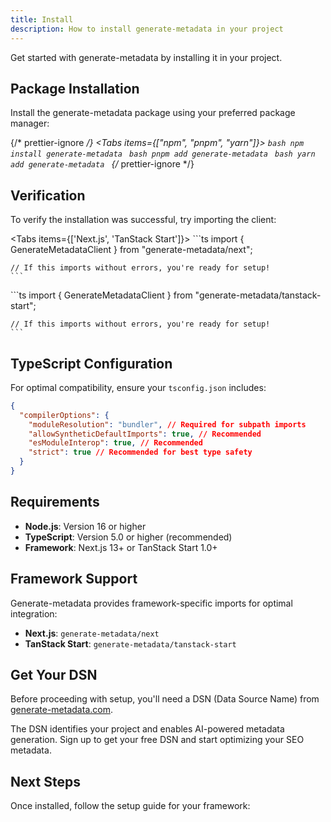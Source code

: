 ```yaml
---
title: Install
description: How to install generate-metadata in your project
---
```


Get started with generate-metadata by installing it in your project.

## Package Installation

Install the generate-metadata package using your preferred package manager:

{/* prettier-ignore */}
<Tabs items={["npm", "pnpm", "yarn"]}>
  <Tab value="npm">
    ```bash
      npm install generate-metadata
    ```
  </Tab>
  <Tab value="pnpm">
    ```bash
      pnpm add generate-metadata
    ```
  </Tab>
  <Tab value="yarn">
    ```bash
      yarn add generate-metadata
    ```
  </Tab>
</Tabs>
{/* prettier-ignore */}

## Verification

To verify the installation was successful, try importing the client:

<Tabs items={['Next.js', 'TanStack Start']}>
  <Tab value="Next.js">
    ```ts
    import { GenerateMetadataClient } from "generate-metadata/next";

    // If this imports without errors, you're ready for setup!
    ```

  </Tab>
  <Tab value="TanStack Start">
    ```ts
    import { GenerateMetadataClient } from "generate-metadata/tanstack-start";

    // If this imports without errors, you're ready for setup!
    ```

  </Tab>
</Tabs>

## TypeScript Configuration

For optimal compatibility, ensure your `tsconfig.json` includes:

```json title="tsconfig.json"
{
  "compilerOptions": {
    "moduleResolution": "bundler", // Required for subpath imports
    "allowSyntheticDefaultImports": true, // Recommended
    "esModuleInterop": true, // Recommended
    "strict": true // Recommended for best type safety
  }
}
```

## Requirements

- **Node.js**: Version 16 or higher
- **TypeScript**: Version 5.0 or higher (recommended)
- **Framework**: Next.js 13+ or TanStack Start 1.0+

## Framework Support

Generate-metadata provides framework-specific imports for optimal integration:

- **Next.js**: `generate-metadata/next`
- **TanStack Start**: `generate-metadata/tanstack-start`

## Get Your DSN

Before proceeding with setup, you'll need a DSN (Data Source Name) from [generate-metadata.com](https://generate-metadata.com).

The DSN identifies your project and enables AI-powered metadata generation. Sign up to get your free DSN and start optimizing your SEO metadata.

## Next Steps

Once installed, follow the setup guide for your framework:

<Cards>
  <Card
    title="Next.js Setup"
    href="/docs/nextjs/setup"
    description="Configure generate-metadata in your Next.js application"
  />
  <Card
    title="TanStack Start Setup"
    href="/docs/tanstack-start/setup"
    description="Configure generate-metadata in your TanStack Start application"
  />
</Cards>
